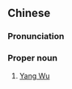 {{also|杨吴}}
==Chinese==
{{zh-forms|s=杨吴}}
{{wikipedia|lang=zh}}

===Pronunciation===
{{zh-pron
|m=Yáng Wú
|c=joeng4 ng4
|cat=pn
}}

===Proper noun===
{{zh-proper noun}}

# [[w:Wu (Ten Kingdoms)|Yang Wu]] {{gloss|one of the ten Kingdoms during the {{w|Five Dynasties period}}}}